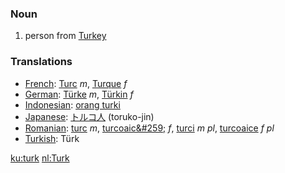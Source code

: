 ===Noun===
# person from [[Turkey]]

===Translations===

*[[French]]: [[Turc]] ''m'', [[Turque]] ''f''
*[[German]]: [[Türke]] ''m'', [[Türkin]] ''f''
*[[Indonesian]]: [[orang turki]]
*[[Japanese]]: [[トルコ人]] (toruko-jin)
*[[Romanian]]: [[turc]] ''m'', [[turcoaic&#259;]] ''f'', [[turci]] ''m pl'', [[turcoaice]] ''f pl''
*[[Turkish]]: Türk

[[ku:turk]]
[[nl:Turk]]